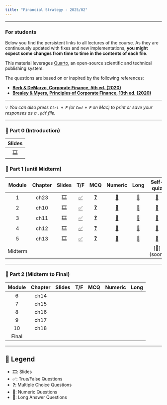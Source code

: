 ```yaml
---
title: "Financial Strategy - 2025/02"
---
```

```{=html}
<style>
/* ===== Estilo local: afeta somente esta página ===== */
main.content table {
  width: 100%;
  border-collapse: collapse;
  font-size: 15px;
  margin: 1.2em 0;
}
/* Cabeçalho */
main.content table thead th,
main.content table tr:first-child th {
  background: #1e293b;    /* Slate-800: mais claro que #0f172a */
  color: #ffffff;
  padding: 10px 8px;
  text-align: center;
  font-weight: 700;
  border-top: 2px solid #0f172a; /* detalhe elegante */
}
/* Células */
main.content table td {
  padding: 9px 8px;
  text-align: center;
  border-bottom: 1px solid #e2e8f0;
}
/* Linhas alternadas */
main.content table tbody tr:nth-child(even),
main.content table tr:nth-child(even):not(:first-child) {
  background: #f8fafc;
}
/* Hover highlight */
main.content table tbody tr:hover,
main.content table tr:hover:not(:first-child) {
  background: #e0f2fe;
}
/* Ícones levemente maiores */
main.content table td a {
  font-size: 18px;
  text-decoration: none;
}
main.content table td:first-child,
main.content table th:first-child {
  text-align: center;
}
main.content table td:nth-child(2),
main.content table th:nth-child(2) {
  text-align: center;
}
</style>

```
___


::: {.callout-important}
### For students

Below you find the persistent links to all lectures of the course. As they are continuously updated with fixes and new implementations, **you might expect some changes from time to time in the contents of each file**.

This material leverages [Quarto](https://quarto.org/), an open-source scientific and technical publishing system. 

The questions are based on or inspired by the following references:

- [**Berk & DeMarzo, Corporate Finance, 5th ed. (2020)**](https://www.amazon.com.br/Corporate-Finance-Global-Jonathan-Berk/dp/1292304154)  
- [**Brealey & Myers, Principles of Corporate Finance, 13th ed. (2020)**](https://www.amazon.com.br/Principles-Corporate-Finance-Richard-Brealey/dp/1260565556/ref=sr_1_3?refinements=p_27%3ABrealey+Myers&s=books&sr=1-3)

---

💡 *You can also press `Ctrl + P` (or `Cmd + P` on Mac) to print or save your responses as a `.pdf` file.*

:::

___


### 📗 Part 0 (Introduction)

| Slides | 
|:------:|
| [🎞️](module0/p0.html) |

### 📘 Part 1 (until Midterm)



| Module | Chapter | Slides | T/F | MCQ | Numeric | Long | Self-quiz |
|:------:|:-------:|:------:|:---:|:---:|:-------:|:----:|:--------:|
| 1 | ch23 | [🎞️](module1/p1.html) | [✅](module1/p1tf.html) | [❓](module1/p1mcq.html) | [🔢](module1/p1num.html) | [📝](module1/p1long.html) | [🧪](module1/p1selfquiz.html) |
| 2 | ch10 | [🎞️](module2/p2.html) | [✅](module2/p2tf.html) | [❓](module2/p2mcq.html) | [🔢](module2/p2num.html) | [📝](module2/p2long.html) | [🧪](module2/p2selfquiz.html) |
| 3 | ch11 | [🎞️](module3/p3.html) | [✅](module3/p3tf.html) | [❓](module3/p3mcq.html) | [🔢](module3/p3num.html) | [📝](module3/p3long.html) | [🧪](module3/p3selfquiz.html) |
| 4 | ch12 | [🎞️](module4/p4.html) | [✅](module4/p4tf.html) | [❓](module4/p4mcq.html) | [🔢](module4/p4num.html) | [📝](module4/p4long.html) | [🧪](module4/p4selfquiz.html) |
| 5 | ch13 | [🎞️](module5/p5.html) | [✅](module5/p5tf.html) | [❓](module5/p5mcq.html) | [🔢](module5/p5num.html) | [📝](module5/p5long.html) | [🧪](module5/p5selfquiz.html) |
| Midterm |   | | | | | | [🧪] (soon) |



---

### 📙 Part 2 (Midterm to Final)

| Module | Chapter | Slides | T/F | MCQ | Numeric | Long |
|:-------:|:--------:|:------:|:---:|:---:|:-------:|:----:|
| 6 | ch14 |  |  |  |  |  |
| 7 | ch15 |  |  |  |  |  |
| 8 | ch16 |  |  |  |  |  |
| 9 | ch17 |  |  |  |  |  |
| 10 | ch18 |  |  |  |  |  |
| Final |   | | | |  |





---

## 🔑 Legend
- 🎞️: Slides  
- ✅: True/False Questions  
- ❓: Multiple Choice Questions  
- 🔢: Numeric Questions  
- 📝: Long Answer Questions



